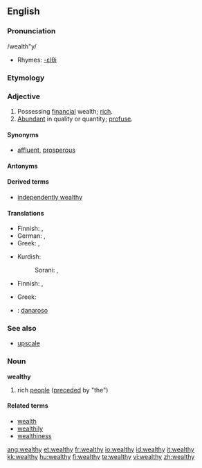 ==English==

===Pronunciation===
/wealth"y/
* Rhymes: [[Rhymes:English:-ɛlθi|-ɛlθi]]

===Etymology===
{{suffix|wealth|y}}

===Adjective===
{{wikipedia}}
{{en-adj|wealthi|er|more}}

# Possessing [[financial]] wealth; [[rich]].
# [[abundant|Abundant]] in quality or quantity; [[profuse]].

====Synonyms====
{{ws_refer|rich|wealthy}}
* [[affluent]], [[prosperous]]

====Antonyms====
{{ws_refer|poor|impoverished}}

====Derived terms====
* [[independently wealthy]]

====Translations====
{{trans-top|rich}}
* Finnish: {{t-|fi|varakas}}, {{t-|fi|äveriäs}}
* German: {{t+|de|wohlhabend}}, {{t+|de|reich}}
* Greek: {{t+|el|πλούσιος||tr=ploúsios|sc=Grek}}, {{t|el|εύπορος||tr=éfporos|sc=Grek}}
{{trans-mid}}
* Kurdish:
*: Sorani: {{t|ku|دۆڵه‌مه‌ند|tr=dollemend|sc=KUchar}}, {{t|ku|خاوه‌ن پاره‌|tr=xawen pare|sc=KUchar}}
{{trans-bottom}}

{{trans-top|abundant}}
* Finnish: {{t-|fi|varakas}}, {{t-|fi|äveriäs}}
{{trans-mid}}
* Greek: {{t+|el|πλούσιος||tr=ploúsios|sc=Grek}}
{{trans-bottom}}

{{checktrans-top}}
* {{ttbc|Italian}}: [[danaroso]]
{{checktrans-bottom}}

===See also===
* [[upscale]]

===Noun===
'''wealthy'''

# rich [[people]] ([[precede]]d by "the")

====Related terms====
* [[wealth]]
* [[wealthily]]
* [[wealthiness]]

[[ang:wealthy]]
[[et:wealthy]]
[[fr:wealthy]]
[[io:wealthy]]
[[id:wealthy]]
[[it:wealthy]]
[[kk:wealthy]]
[[hu:wealthy]]
[[fi:wealthy]]
[[te:wealthy]]
[[vi:wealthy]]
[[zh:wealthy]]